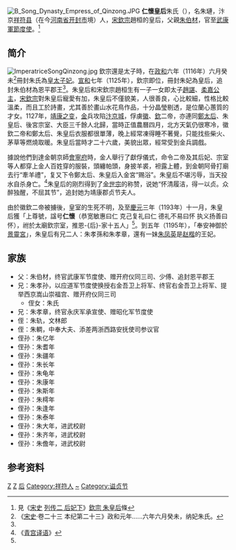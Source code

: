 [[File:B_Song_Dynasty_Empress_of_Qinzong.JPG|thumb]]
'''仁懷皇后'''朱氏（{{bd|1102年||1127年||catIdx=朱}}），名朱璉，汴京[[祥符县|祥符县]]（在今[[河南省|河南省]][[开封市|开封市]]境）人，[[宋欽宗|宋欽宗]]趙桓的皇后，父親[[朱伯材|朱伯材]]，官至[[武康軍節度使|武康軍節度使]]。<ref name=songhistory>見《[[:s:宋史|宋史]] [[:s:宋史/卷243|列传二 后妃下]]》[[:s:宋史/卷243#.E6.AC.BD.E5.AE.97_.E6.9C.B1.E7.9A.87-.7B.E5.90.8E.7D-|欽宗 朱皇后]]條</ref>

== 简介 ==
[[File:ImperatriceSongQinzong.jpg|thumb]]
欽宗還是太子時，在[[政和_(年号)|政和]]六年（1116年）六月癸未<ref>《[[宋史|宋史]]·卷二十三 本纪第二十三》政和元年......六年六月癸未，纳妃朱氏。</ref>冊封朱氏為[[皇太子妃|皇太子妃]]。[[宣和_(北宋)|宣和]]七年（1125年），欽宗即位，冊封朱妃為皇后，追封朱伯材為恩平郡王<ref name=songhistory />。朱皇后和宋欽宗趙桓生有一子一女即太子[[趙諶|趙諶]]、[[柔嘉公主|柔嘉公主]]，[[宋欽宗|宋欽宗]]對朱皇后寵愛有加，朱皇后不僅貌美，人很善良，心比較細，性格比較溫柔，而且工於詩畫，尤其善於畫山水花鳥作品，十分晶瑩剔透，是位蘭心蕙質的才女。1127年，[[靖康之变|靖康之变]]，[[金國|金]]兵攻陷[[汴京城|汴京城]]，俘虜[[宋徽宗|徽]]、[[宋欽宗|欽]]二帝，亦連同[[顯肅皇后|鄭太后]]、朱皇后、後宮宗室、大臣三千餘人北歸，當時正值農曆四月，北方天氣仍很寒冷，徽欽二帝和鄭太后、朱皇后衣服都很單薄，晚上經常凍得睡不著覺，只能找些柴火、茅草等燃燒取暖。朱皇后當時才二十六歲，美貌出眾，經常受到金兵調戲。

據說他們到達金朝京師[[會寧府|會寧府]]時，金人舉行了獻俘儀式，命令二帝及其后妃、宗室等人都穿上金人百姓穿的服裝，頭纏帕頭，身披羊裘，袒露上體，到金朝阿骨打廟去行“牽羊禮”，复又下令鄭太后、朱皇后入金宮“赐浴”。朱皇后不堪污辱，当天投水自杀身亡。<ref>《[[青宫译语|青宫译语]]》</ref>朱皇后的刚烈得到了[[金世宗|金世宗]]的称赞，说她“怀清履洁，得一以贞。众醉独醒，不屈其节”，追封她为靖康郡贞节夫人。 

由於徽欽二帝被擄後，皇室的生死不明，及至[[慶元_(年號)|慶元]]三年（1193年）十一月，朱皇后獲「上尊號，諡号'''仁懷'''（恭宽敏惠曰仁 克己复礼曰仁 德礼不易曰怀 执义扬善曰怀），祔於太廟欽宗室，推恩-{后}-家十五人」<ref name=songhistory />。到五年（1195年），「奉安神御於[[景靈宮|景靈宮]]」，朱皇后有兄二人：朱孝孫和朱孝章，還有一妹[[朱凤英|朱凤英]]是[[赵楷|赵楷]]的王妃。

== 家族 ==
*父：朱伯材，终官武康军节度使、赠开府仪同三司、少傅、追封恩平郡王
*兄：朱孝孙，以应道军节度使换授右金吾卫上将军、终官右金吾卫上将军、提举西京嵩山崇福宫、赠开府仪同三司
**侄女：朱氏
*兄：朱孝章，终官永庆军承宣使、赠昭化军节度使
*侄：朱轨，文林郎
*侄：朱輖，中奉大夫、添差两浙西路安抚使司参议官
*侄孙：朱亿年
*侄孙：朱耆年
*侄孙：朱疆年
*侄孙：朱长年
*侄孙：朱龟年
*侄孙：朱康年
*侄孙：朱斯年
*侄孙：朱樗年
*侄孙：朱逢年
*侄孙：朱泰年
*侄孙：朱大年，进武校尉
*侄孙：朱齐年，进武校尉
*侄孙：朱儋年，进武校尉

== 参考资料 ==
{{Reflist|2}}

{{start box}} 
{{s-before|[[顯肅皇后|顯肅皇后]]鄭氏}} 
{{s-title|[[:Category:宋朝皇后|宋朝皇后]]|1125年—1127年}} 
{{s-after|[[邢秉懿|憲節皇后]]邢氏}} 
{{end box}}

{{宋朝皇后}}

[[Category:北宋皇后|Z]]
[[Category:北宋自殺人物|Z]]
[[Category:靖康之变被俘者|后]]
[[Category:祥符人|Category:祥符人]]
[[Category:朱姓|~]]
[[Category:谥贞节|Category:谥贞节]]